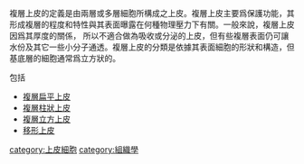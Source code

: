 複層上皮的定義是由兩層或多層細胞所構成之上皮。複層上皮主要爲保護功能，其形成複層的程度和特性與其表面曝露在何種物理壓力下有關。一般來說，複層上皮因爲其厚度的關係， 所以不適合做為吸收或分泌的上皮，但有些複層表面仍可讓水份及其它一些小分子通透。複層上皮的分類是依據其表面細胞的形狀和構造，但基底層的細胞通常爲立方狀的。

包括


*[[複層扁平上皮|複層扁平上皮]]
*[[複層柱狀上皮|複層柱狀上皮]]
*[[複層立方上皮|複層立方上皮]]
*[[移形上皮|移形上皮]]

[[category:上皮細胞|category:上皮細胞]]
[[category:組織學|category:組織學]]
